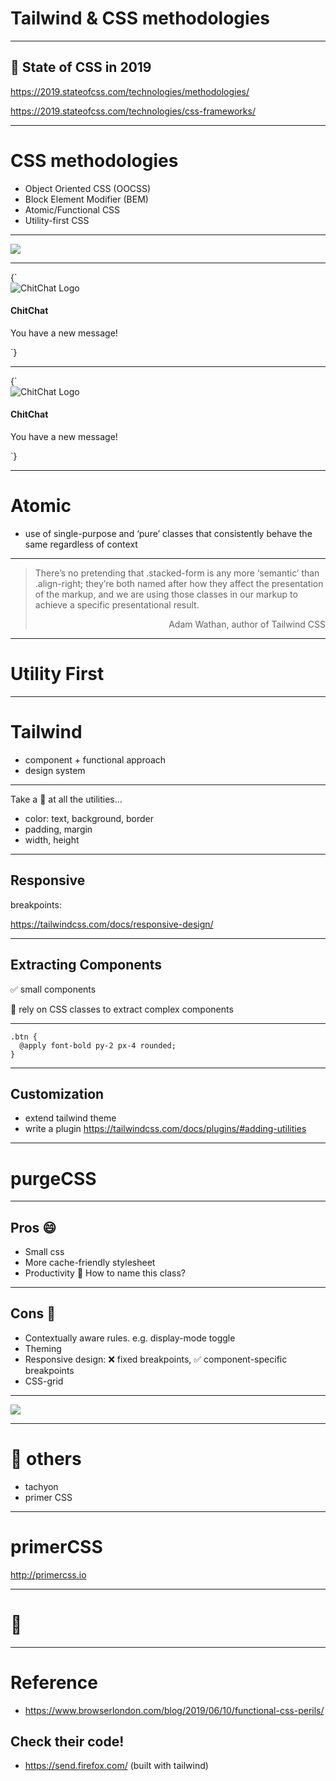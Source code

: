 

<Head>
  <title>Tailwind and CSS methodologies</title>
</Head>

# Tailwind & CSS methodologies

---

## 💅 State of CSS in 2019

https://2019.stateofcss.com/technologies/methodologies/

https://2019.stateofcss.com/technologies/css-frameworks/

---

# CSS methodologies

* Object Oriented CSS (OOCSS)
* Block Element Modifier (BEM)
* Atomic/Functional CSS
* Utility-first CSS

---

<img src={example1} />

---

<Highlighter language='html'>
{`<div class="chat-notification">
  <div class="chat-notification-logo-wrapper">
    <img
      class="chat-notification-logo"
      src="/img/logo.svg"
      alt="ChitChat Logo"
    />
  </div>
  <div class="chat-notification-content">
    <h4 class="chat-notification-title">
      ChitChat
    </h4>
    <p class="chat-notification-message">
      You have a new message!
    </p>
  </div>
</div>`}
</Highlighter>

---

<div style="overflow:scroll;width:90vw;">
<Highlighter language='html'>
{`<div class="max-w-sm mx-auto flex p-6 bg-white rounded-lg shadow-xl">
  <div class="flex-shrink-0">
    <img class="h-12 w-12" src="/img/logo.svg" alt="ChitChat Logo">
  </div>
  <div class="ml-6 pt-1">
    <h4 class="text-xl text-gray-900 leading-tight">
      ChitChat
    </h4>
    <p class="text-base text-gray-600 leading-normal">
      You have a new message!
    </p>
  </div>
</div>`}
</Highlighter>
</div>

---

# Atomic

* use of single-purpose and ‘pure’ classes that consistently behave the same regardless of context 

---

> There’s no pretending that .stacked-form is any more ‘semantic’ than .align-right; they’re both named after how they affect the presentation of the markup, and we are using those classes in our markup to achieve a specific presentational result.
> <p align="right">Adam Wathan, author of Tailwind CSS</p>

---

# Utility First

---

# Tailwind

* component + functional approach
* design system

---

Take a 👀 at all the utilities...

* color: text, background, border
* padding, margin
* width, height

---

## Responsive

breakpoints:

https://tailwindcss.com/docs/responsive-design/

---

## Extracting Components

✅ small components

🙅 rely on CSS classes to extract complex components

---

```
.btn {
  @apply font-bold py-2 px-4 rounded;
}
```

---

## Customization

* extend tailwind theme
* write a plugin https://tailwindcss.com/docs/plugins/#adding-utilities

---

# purgeCSS

---

## Pros 😄

* Small css
* More cache-friendly stylesheet
* Productivity 🙅 How to name this class?

---

## Cons 🤷

* Contextually aware rules. e.g. display-mode toggle
* Theming
* Responsive design: ❌ fixed breakpoints, ✅ component-specific breakpoints
* CSS-grid

---

<img src={responsive} />

---

# 👀 others

* tachyon
* primer CSS

---

# primerCSS

http://primercss.io

---

# 👋

---

# Reference

* https://www.browserlondon.com/blog/2019/06/10/functional-css-perils/

## Check their code!

* https://send.firefox.com/ (built with tailwind)
